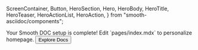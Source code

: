   ScreenContainer,
  Button,
  HeroSection,
  Hero,
  HeroBody,
  HeroTitle,
  HeroTeaser,
  HeroActionList,
  HeroAction,
} from "smooth-asciidoc/components";

<HeroSection>
  <Hero backgroundImageURL={heroBackgroundImageURL}>
    <HeroBody>
      <HeroTitle>Your Smooth DOC setup is complete!</HeroTitle>
      <HeroTeaser>Edit `pages/index.mdx` to personalize homepage.</HeroTeaser>
      <HeroActionList>
        <HeroAction>
          <Button as={Link} to="/docs/getting-started/">
            Explore Docs
          </Button>
        </HeroAction>
      </HeroActionList>
    </HeroBody>
  </Hero>
</HeroSection>

